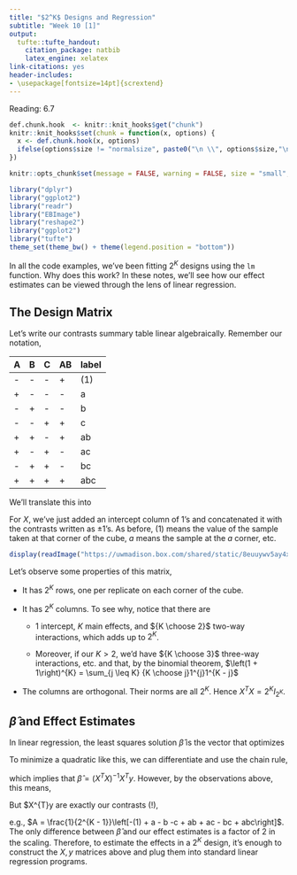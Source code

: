 ```yaml
---
title: "$2^K$ Designs and Regression"
subtitle: "Week 10 [1]"
output:
  tufte::tufte_handout:
    citation_package: natbib
    latex_engine: xelatex
link-citations: yes
header-includes:
- \usepackage[fontsize=14pt]{scrextend}
---
```


Reading: 6.7

```r
def.chunk.hook  <- knitr::knit_hooks$get("chunk")
knitr::knit_hooks$set(chunk = function(x, options) {
  x <- def.chunk.hook(x, options)
  ifelse(options$size != "normalsize", paste0("\n \\", options$size,"\n\n", x, "\n\n \\normalsize"), x)
})

knitr::opts_chunk$set(message = FALSE, warning = FALSE, size = "small", echo = FALSE, fig.margin = TRUE, fig.height = 5)
```

```r
library("dplyr")
library("ggplot2")
library("readr")
library("EBImage")
library("reshape2")
library("ggplot2")
library("tufte")
theme_set(theme_bw() + theme(legend.position = "bottom"))
```

In all the code examples, we’ve been fitting $2^K$ designs using the `lm`
function. Why does this work? In these notes, we’ll see how our effect estimates
can be viewed through the lens of linear regression.

## The Design Matrix

Let’s write our contrasts summary table linear algebraically. Remember our
notation,

| A | B | C | AB | label |
|---|---| --- | --- | --- |
| - | - | - | + | (1) |
| + | - | - | - | a |
| - | + | - | - | b |
| - | - | + | + | c |
| + | + | - | + | ab |
| + | - | + | - | ac |
| - | + | + | - |  bc |
| + | + | + | + | abc |

We’ll translate this into

\begin{align*}
X &= \begin{pmatrix}
1 & -1 & -1 & - 1 & 1 \\
1 & 1 & -1 & -1 & -1 \\
1 & -1 & 1 & -1 & -1 \\
1 & -1 & -1 & 1 & 1 \\
1 & 1 & 1 & -1 & 1 \\
1 & 1 & -1 & 1 & -1 \\
1 & -1 & 1 & 1 & -1 \\
1 & 1 & 1 & 1 & 1
\end{pmatrix} \\
\end{align*}
\begin{align*}
y &= \begin{pmatrix}
(1) \\
a \\
b \\
c \\
ab \\
ac \\
bc \\
abc
\end{pmatrix}
\end{align*}

For $X$, we’ve just added an intercept column of $1$’s and concatenated it
with the contrasts written as $\pm 1$’s. As before, $(1)$ means the value of the
sample taken at that corner of the cube, $a$ means the sample at the $a$ corner,
etc.

```r
display(readImage("https://uwmadison.box.com/shared/static/8euuywv5ay4x7przznhsxdo269865h2a.png"))
```

Let’s observe some properties of this matrix,

* It has $2^{K}$ rows, one per replicate on each corner of the cube.

* It has $2^{K}$ columns. To see why, notice that there are

	* 1 intercept, $K$ main effects, and ${K \choose 2}$ two-way interactions, which adds up to $2 ^ K$.
	
	* Moreover, if our $K > 2$, we’d have ${K \choose 3}$ three-way interactions,
	etc. and that, by the binomial theorem, $\left(1 + 1\right)^{K} = \sum_{j \leq
	K} {K \choose j}1^{j}1^{K - j}$
	
* The columns are orthogonal. Their norms are all $2^{K}$. Hence $X^{T}X = 2^{K}I_{2^{K}}$.

## $\hat{\beta}$ and Effect Estimates

In linear regression, the least squares solution $\hat{\beta}$ is the vector
that optimizes

\begin{align*}
\hat{beta} := \arg\min_{\beta \in \mathbb{R}^{2^{K}}} \|y - X\beta\|_{2}^{2}
\end{align*}

To minimize a quadratic like this, we can differentiate and use the chain rule,

\begin{align*}
\frac{\partial}{\partial \beta}\left[\|y - X\beta\|_{2}^{2}\right] &= 0 \\
\iff 2X^{T}\left(y - X\beta\right) &= 0
\end{align*}

which implies that $\hat{\beta} = \left(X^{T}X\right)^{-1}X^{T}y$. However, by
the observations above, this means,

\begin{align*}
\hat{\beta} &= \left(2^{K}I_{2^{K}}\right)^{-1}X^T y \\
&= \frac{1}{2^{K}}X^{T}y.
\end{align*}

But $X^{T}y are exactly our contrasts (!),

\begin{align*}
X^{T}y &= \begin{pmatrix}
-1 & 1 & -1 & -1 & 1 & 1 & -1 & 1 \\
-1 & -1 & 1 & -1 & 1 & -1 & 1 & 1 \\
\vdots & & & & & & & \vdots
\end{pmatrix}
\begin{pmatrix}
\left(1\right) \\
a \\
b \\
c \\
\vdots 
\end{pmatrix}
\end{align*}

e.g., $A = \frac{1}{2^{K - 1}}\left[-(1) + a - b -c + ab + ac - bc +
abc\right]$. The only difference between $\hat{\beta}$ and our effect estimates
is a factor of 2 in the scaling. Therefore, to estimate the effects in a $2^{K}$
design, it’s enough to construct the $X, y$ matrices above and plug them into
standard linear regression programs.